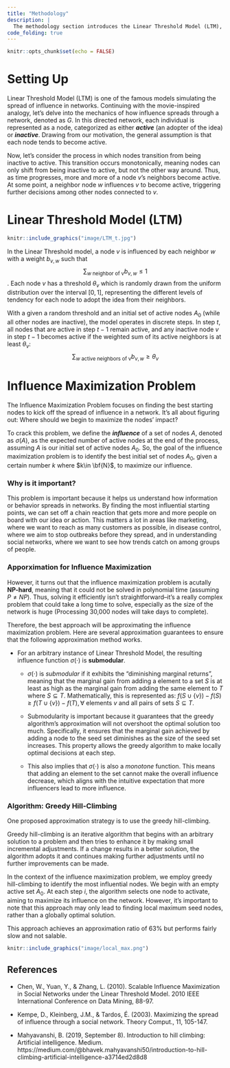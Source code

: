 ```yaml
---
title: "Methodology"
description: |
  The methodology section introduces the Linear Threshold Model (LTM), a tool used to simulate influence propagation in networks. It explains the significance of solving the influence maximization problem and outlines the hill-climbing algorithm used for optimization.
code_folding: true
---
```


```r
knitr::opts_chunk$set(echo = FALSE)
```

# Setting Up

Linear Threshold Model (LTM) is one of the famous models simulating the spread of influence in networks. Continuing with the movie-inspired analogy, let's delve into the mechanics of how influence spreads through a network, denoted as $G$. In this directed network, each individual is represented as a node, categorized as either ***active*** (an adopter of the idea) or ***inactive***. Drawing from our motivation, the general assumption is that each node tends to become active.

Now, let's consider the process in which nodes transition from being inactive to active. This transition occurs monotonically, meaning nodes can only shift from being inactive to active, but not the other way around. Thus, as time progresses, more and more of a node $v$'s neighbors become active. At some point, a neighbor node $w$ influences $v$ to become active, triggering further decisions among other nodes connected to $v$.


# Linear Threshold Model (LTM) 

```r
knitr::include_graphics("image/LTM_t.jpg")
```

In the Linear Threshold model, a node $v$ is influenced by each neighbor $w$ with a weight $b_{v,w}$ such that 
$$\sum_{w \text{ neighbor of v}} b_{v,w} \le 1$$
. Each node $v$ has a threshold $\theta_v$ which is randomly drawn from the uniform distribution over the interval $[0,1]$, representing the different levels of tendency for each node to adopt the idea from their neighbors. 

With a given a random threshold and an initial set of active nodes $A_0$ (while all other nodes are inactive), the model operates in discrete steps. In step $t$, all nodes that are active in step $t-1$ remain active, and any inactive node $v$ in step $t-1$ becomes active if the weighted sum of its active neighbors is at least $\theta_v$:
$$\sum_{w\text{ active neighbors of v}} b_{v,w}\ge \theta_v$$


# Influence Maximization Problem

The Influence Maximization Problem focuses on finding the best starting nodes to kick off the spread of influence in a network. It's all about figuring out: Where should we begin to maximize the nodes' impact?

To crack this problem, we define the ***influence*** of a set of nodes $A$, denoted as $\sigma(A)$, as the expected number of active nodes at the end of the process, assuming $A$ is our initial set of active nodes $A_0$. So, the goal of the influence maximization problem is to identify the best initial set of nodes $A_0$, given a certain number $k$ where $k\in \bf{N}$, to maximize our influence.


### Why is it important?

This problem is important because it helps us understand how information or behavior spreads in networks. By finding the most influential starting points, we can set off a chain reaction that gets more and more people on board with our idea or action. This matters a lot in areas like marketing, where we want to reach as many customers as possible, in disease control, where we aim to stop outbreaks before they spread, and in understanding social networks, where we want to see how trends catch on among groups of people.


### Apporximation for Influence Maximization

However, it turns out that the influence maximization problem is acutally **NP-hard**, meaning that it could not be solved in polynomial time (assuming $P\neq NP$). Thus, solving it efficiently isn't straightforward--it's a really complex problem that could take a long time to solve, especially as the size of the network is huge (Processing 30,000 nodes will take days to complete). 

Therefore, the best approach will be approximating the influence maximization problem. Here are several approximation guarantees to ensure that the following approximation method works. 

- For an arbitrary instance of Linear Threshold Model, the resulting influence function $\sigma(\cdot)$ is **submodular**. 

  - $\sigma(\cdot)$ is *submodular* if it exhibits the "diminishing marginal returns", meaning that the marginal gain from adding a element to a set $S$ is at least as high as the marginal gain from adding the same element to $T$ where $S\subseteq T$. Mathematically, this is represented as: $f(S\cup \{v\})-f(S) \ge f(T\cup \{v\})-f(T), \forall$ elements $v$ and all pairs of sets $S\subseteq T$. 
  
  - Submodularity is important because it guarantees that the greedy algorithm's approximation will not overshoot the optimal solution too much. Specifically, it ensures that the marginal gain achieved by adding a node to the seed set diminishes as the size of the seed set increases. This property allows the greedy algorithm to make locally optimal decisions at each step.

  - This also implies that $\sigma(\cdot)$ is also a *monotone* function. This means that adding an element to the set cannot make the overall influence decrease, which aligns with the intuitive expectation that more influencers lead to more influence. 



### Algorithm: Greedy Hill-Climbing

One proposed approximation strategy is to use the greedy hill-climbing. 

Greedy hill-climbing is an iterative algorithm that begins with an arbitrary solution to a problem and then tries to enhance it by making small incremental adjustments. If a change results in a better solution, the algorithm adopts it and continues making further adjustments until no further improvements can be made.

In the context of the influence maximization problem, we employ greedy hill-climbing to identify the most influential nodes. We begin with an empty active set $A_0$. At each step $i$, the algorithm selects one node to activate, aiming to maximize its influence on the network. However, it's important to note that this approach may only lead to finding local maximum seed nodes, rather than a globally optimal solution. 

This approach achieves an approximation ratio of 63% but performs fairly slow and not salable. 

```r
knitr::include_graphics("image/local_max.png")
```


## References {.appendix}
- Chen, W., Yuan, Y., & Zhang, L. (2010). Scalable Influence Maximization in Social Networks under the Linear Threshold Model. 2010 IEEE International Conference on Data Mining, 88-97.

- Kempe, D., Kleinberg, J.M., & Tardos, É. (2003). Maximizing the spread of influence through a social network. Theory Comput., 11, 105-147.

- Mahyavanshi, B. (2019, September 8). Introduction to hill climbing: Artificial intelligence. Medium. https://medium.com/@bhavek.mahyavanshi50/introduction-to-hill-climbing-artificial-intelligence-a3714ed2d8d8 


